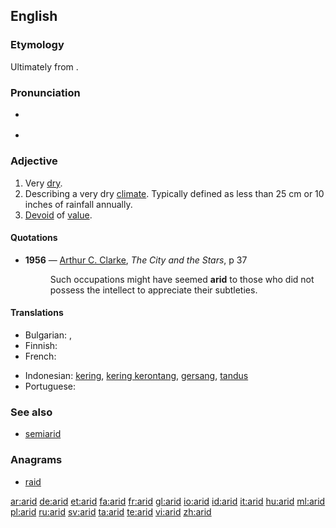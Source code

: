 ==English==

===Etymology===
Ultimately from {{etyl|la}} {{term|aridus||dry}}.

===Pronunciation===
* {{a|UK}} {{IPA|/ˈæ.ɹɪd/}} {{SAMPA|/{.rId/}}
* {{audio|en-us-arid.ogg|Audio (US)}}

===Adjective===
{{en-adj|arid|er|more}}
{{wikipedia}}

# Very [[dry]].
# Describing a very dry [[climate]].  Typically defined as less than 25 cm or 10 inches of rainfall annually.
# [[devoid|Devoid]] of [[value]].

====Quotations====
* '''1956''' — [[w:Arthur C. Clarke|Arthur C. Clarke]], ''The City and the Stars'', p 37
*: Such occupations might have seemed '''arid''' to those who did not possess the intellect to appreciate their subtleties.

====Translations====
{{trans-top|very dry}}
* Bulgarian: {{t|bg|сух|sc=Cyrl}},  {{t|bg|безводен|sc=Cyrl}}
* Finnish: {{t+|fi|kuiva}}
* French: {{t+|fr|aride}}
{{trans-mid}}
* Indonesian: [[kering]], [[kering kerontang]], [[gersang]], [[tandus]]
* Portuguese: {{t+|pt|árido}}
{{trans-bottom}}

===See also===
* [[semiarid]]

===Anagrams===
* [[raid]]

[[ar:arid]]
[[de:arid]]
[[et:arid]]
[[fa:arid]]
[[fr:arid]]
[[gl:arid]]
[[io:arid]]
[[id:arid]]
[[it:arid]]
[[hu:arid]]
[[ml:arid]]
[[pl:arid]]
[[ru:arid]]
[[sv:arid]]
[[ta:arid]]
[[te:arid]]
[[vi:arid]]
[[zh:arid]]